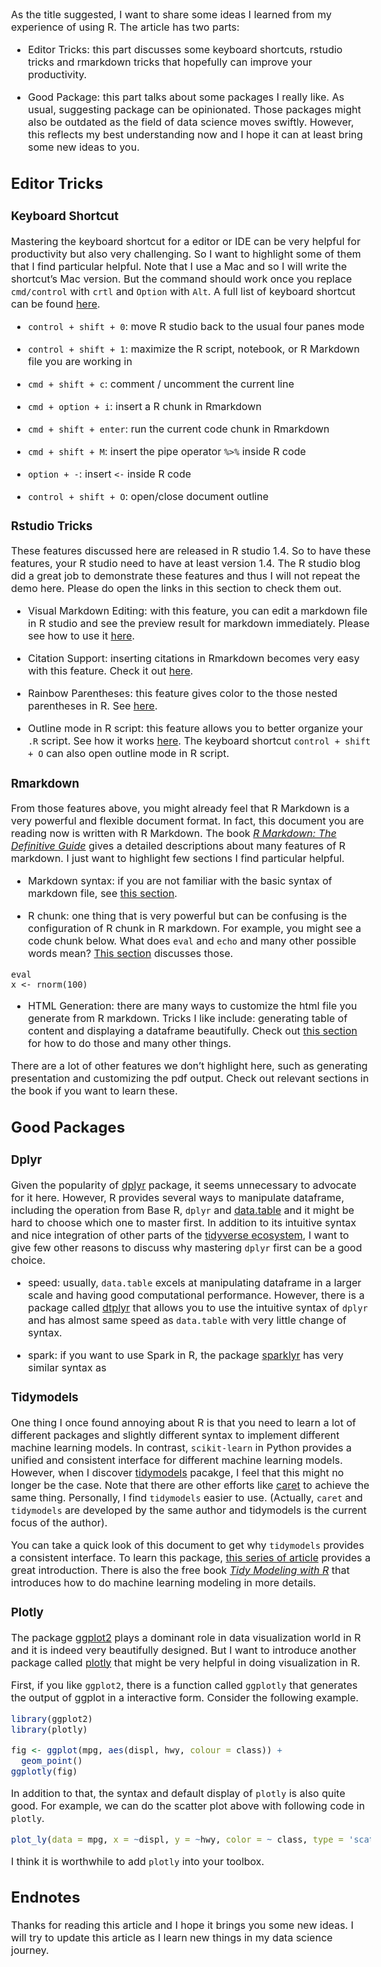 <style type="text/css">
  body{
  font-size: 12pt;
}
</style>

As the title suggested, I want to share some ideas I learned from my experience of using R. The article has two parts:

-   Editor Tricks: this part discusses some keyboard shortcuts, rstudio tricks and rmarkdown tricks that hopefully can improve your productivity.

-   Good Package: this part talks about some packages I really like. As usual, suggesting package can be opinionated. Those packages might also be outdated as the field of data science moves swiftly. However, this reflects my best understanding now and I hope it can at least bring some new ideas to you.

## Editor Tricks

### Keyboard Shortcut

Mastering the keyboard shortcut for a editor or IDE can be very helpful for productivity but also very challenging. So I want to highlight some of them that I find particular helpful. Note that I use a Mac and so I will write the shortcut's Mac version. But the command should work once you replace `cmd/control` with `crtl` and `Option` with `Alt`. A full list of keyboard shortcut can be found [here](https://support.rstudio.com/hc/en-us/articles/200711853-Keyboard-Shortcuts).

-   `control + shift + 0`: move R studio back to the usual four panes mode

-   `control + shift + 1`: maximize the R script, notebook, or R Markdown file you are working in

-   `cmd + shift + c`: comment / uncomment the current line

-   `cmd + option + i`: insert a R chunk in Rmarkdown

-   `cmd + shift + enter`: run the current code chunk in Rmarkdown

-   `cmd + shift + M`: insert the pipe operator `%>%` inside R code

-   `option + -`: insert `<-` inside R code

-   `control + shift + O`: open/close document outline

### Rstudio Tricks

These features discussed here are released in R studio 1.4. So to have these features, your R studio need to have at least version 1.4. The R studio blog did a great job to demonstrate these features and thus I will not repeat the demo here. Please do open the links in this section to check them out.

-   Visual Markdown Editing: with this feature, you can edit a markdown file in R studio and see the preview result for markdown immediately. Please see how to use it [here](https://rstudio.github.io/visual-markdown-editing/?_ga=2.100010397.2026635086.1628448164-1535628227.1622945320).

-   Citation Support: inserting citations in Rmarkdown becomes very easy with this feature. Check it out [here](https://blog.rstudio.com/2020/11/09/rstudio-1-4-preview-citations/).

-   Rainbow Parentheses: this feature gives color to the those nested parentheses in R. See [here](https://blog.rstudio.com/2020/11/04/rstudio-1-4-preview-rainbow-parentheses/).

-   Outline mode in R script: this feature allows you to better organize your `.R` script. See how it works [here](https://blog.rstudio.com/2020/12/02/rstudio-v1-4-preview-little-things/). The keyboard shortcut `control + shift + O` can also open outline mode in R script.

### Rmarkdown

From those features above, you might already feel that R Markdown is a very powerful and flexible document format. In fact, this document you are reading now is written with R Markdown. The book [*R Markdown: The Definitive Guide*](https://bookdown.org/yihui/rmarkdown/) gives a detailed descriptions about many features of R markdown. I just want to highlight few sections I find particular helpful.

-   Markdown syntax: if you are not familiar with the basic syntax of markdown file, see [this section](https://bookdown.org/yihui/rmarkdown/markdown-syntax.html).

-   R chunk: one thing that is very powerful but can be confusing is the configuration of R chunk in R markdown. For example, you might see a code chunk below. What does `eval` and `echo` and many other possible words mean? [This section](https://bookdown.org/yihui/rmarkdown/r-code.html) discusses those.

```
{eval=TRUE, echo=TRUE}
x <- rnorm(100)
```

-   HTML Generation: there are many ways to customize the html file you generate from R markdown. Tricks I like include: generating table of content and displaying a dataframe beautifully. Check out [this section](https://bookdown.org/yihui/rmarkdown/html-document.html) for how to do those and many other things.

There are a lot of other features we don't highlight here, such as generating presentation and customizing the pdf output. Check out relevant sections in the book if you want to learn these.

## Good Packages

### Dplyr

Given the popularity of [dplyr](https://dplyr.tidyverse.org/) package, it seems unnecessary to advocate for it here. However, R provides several ways to manipulate dataframe, including the operation from Base R, `dplyr` and [data.table](https://cran.r-project.org/web/packages/data.table/vignettes/datatable-intro.html) and it might be hard to choose which one to master first. In addition to its intuitive syntax and nice integration of other parts of the [tidyverse ecosystem](https://www.tidyverse.org/), I want to give few other reasons to discuss why mastering `dplyr` first can be a good choice.

-   speed: usually, `data.table` excels at manipulating dataframe in a larger scale and having good computational performance. However, there is a package called [dtplyr](https://github.com/tidyverse/dtplyr) that allows you to use the intuitive syntax of `dplyr` and has almost same speed as `data.table` with very little change of syntax.

-   spark: if you want to use Spark in R, the package [sparklyr](https://spark.rstudio.com/) has very similar syntax as

### Tidymodels

One thing I once found annoying about R is that you need to learn a lot of different packages and slightly different syntax to implement different machine learning models. In contrast, `scikit-learn` in Python provides a unified and consistent interface for different machine learning models. However, when I discover [tidymodels](https://www.tidymodels.org/) pacakge, I feel that this might no longer be the case. Note that there are other efforts like [caret](https://cran.r-project.org/web/packages/caret/vignettes/caret.html) to achieve the same thing. Personally, I find `tidymodels` easier to use. (Actually, `caret` and `tidymodels` are developed by the same author and tidymodels is the current focus of the author).

You can take a quick look of this document to get why `tidymodels` provides a consistent interface. To learn this package, [this series of article](https://www.tidymodels.org/start/) provides a great introduction. There is also the free book [*Tidy Modeling with R*](https://www.tmwr.org/) that introduces how to do machine learning modeling in more details.

###  Plotly

The package [ggplot2](https://ggplot2.tidyverse.org/) plays a dominant role in data visualization world in R and it is indeed very beautifully designed. But I want to introduce another package called [plotly](https://plotly.com/r/) that might be very helpful in doing visualization in R.

First, if you like `ggplot2`, there is a function called `ggplotly` that generates the output of ggplot in a interactive form. Consider the following example.

```r
library(ggplot2)
library(plotly)

fig <- ggplot(mpg, aes(displ, hwy, colour = class)) + 
  geom_point()
ggplotly(fig)
```

In addition to that, the syntax and default display of `plotly` is also quite good. For example, we can do the scatter plot above with following code in `plotly`.

```r
plot_ly(data = mpg, x = ~displ, y = ~hwy, color = ~ class, type = 'scatter')
```

I think it is worthwhile to add `plotly` into your toolbox.

## Endnotes

Thanks for reading this article and I hope it brings you some new ideas. I will try to update this article as I learn new things in my data science journey.
